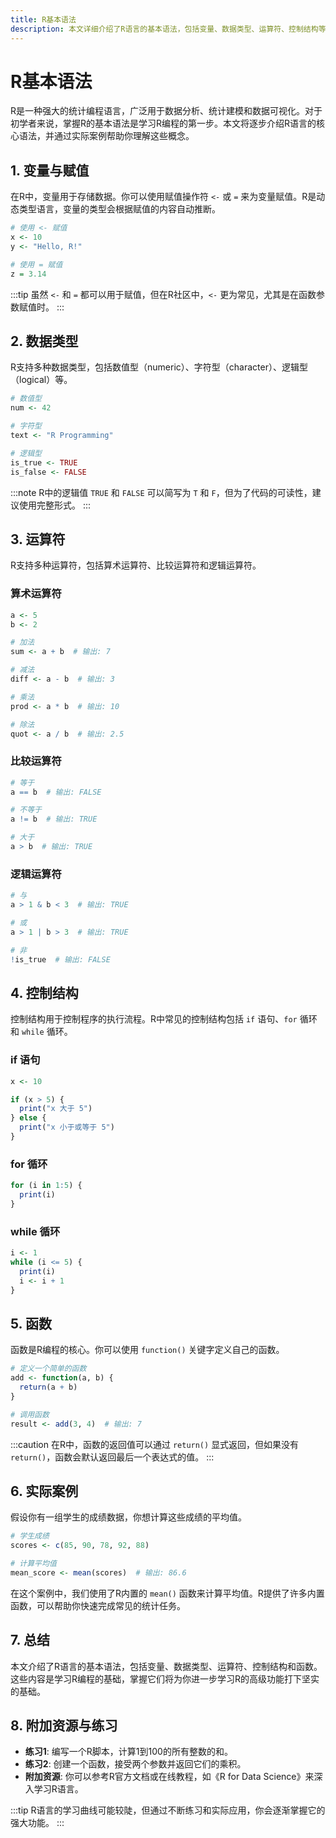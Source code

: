 ```yaml
---
title: R基本语法
description: 本文详细介绍了R语言的基本语法，包括变量、数据类型、运算符、控制结构等内容，适合初学者快速上手R编程。
---
```


# R基本语法

R是一种强大的统计编程语言，广泛用于数据分析、统计建模和数据可视化。对于初学者来说，掌握R的基本语法是学习R编程的第一步。本文将逐步介绍R语言的核心语法，并通过实际案例帮助你理解这些概念。

## 1. 变量与赋值

在R中，变量用于存储数据。你可以使用赋值操作符 `<-` 或 `=` 来为变量赋值。R是动态类型语言，变量的类型会根据赋值的内容自动推断。

```r
# 使用 <- 赋值
x <- 10
y <- "Hello, R!"

# 使用 = 赋值
z = 3.14
```

:::tip
虽然 `<-` 和 `=` 都可以用于赋值，但在R社区中，`<-` 更为常见，尤其是在函数参数赋值时。
:::

## 2. 数据类型

R支持多种数据类型，包括数值型（numeric）、字符型（character）、逻辑型（logical）等。

```r
# 数值型
num <- 42

# 字符型
text <- "R Programming"

# 逻辑型
is_true <- TRUE
is_false <- FALSE
```

:::note
R中的逻辑值 `TRUE` 和 `FALSE` 可以简写为 `T` 和 `F`，但为了代码的可读性，建议使用完整形式。
:::

## 3. 运算符

R支持多种运算符，包括算术运算符、比较运算符和逻辑运算符。

### 算术运算符

```r
a <- 5
b <- 2

# 加法
sum <- a + b  # 输出: 7

# 减法
diff <- a - b  # 输出: 3

# 乘法
prod <- a * b  # 输出: 10

# 除法
quot <- a / b  # 输出: 2.5
```

### 比较运算符

```r
# 等于
a == b  # 输出: FALSE

# 不等于
a != b  # 输出: TRUE

# 大于
a > b  # 输出: TRUE
```

### 逻辑运算符

```r
# 与
a > 1 & b < 3  # 输出: TRUE

# 或
a > 1 | b > 3  # 输出: TRUE

# 非
!is_true  # 输出: FALSE
```

## 4. 控制结构

控制结构用于控制程序的执行流程。R中常见的控制结构包括 `if` 语句、`for` 循环和 `while` 循环。

### if 语句

```r
x <- 10

if (x > 5) {
  print("x 大于 5")
} else {
  print("x 小于或等于 5")
}
```

### for 循环

```r
for (i in 1:5) {
  print(i)
}
```

### while 循环

```r
i <- 1
while (i <= 5) {
  print(i)
  i <- i + 1
}
```

## 5. 函数

函数是R编程的核心。你可以使用 `function()` 关键字定义自己的函数。

```r
# 定义一个简单的函数
add <- function(a, b) {
  return(a + b)
}

# 调用函数
result <- add(3, 4)  # 输出: 7
```

:::caution
在R中，函数的返回值可以通过 `return()` 显式返回，但如果没有 `return()`，函数会默认返回最后一个表达式的值。
:::

## 6. 实际案例

假设你有一组学生的成绩数据，你想计算这些成绩的平均值。

```r
# 学生成绩
scores <- c(85, 90, 78, 92, 88)

# 计算平均值
mean_score <- mean(scores)  # 输出: 86.6
```

在这个案例中，我们使用了R内置的 `mean()` 函数来计算平均值。R提供了许多内置函数，可以帮助你快速完成常见的统计任务。

## 7. 总结

本文介绍了R语言的基本语法，包括变量、数据类型、运算符、控制结构和函数。这些内容是学习R编程的基础，掌握它们将为你进一步学习R的高级功能打下坚实的基础。

## 8. 附加资源与练习

- **练习1**: 编写一个R脚本，计算1到100的所有整数的和。
- **练习2**: 创建一个函数，接受两个参数并返回它们的乘积。
- **附加资源**: 你可以参考R官方文档或在线教程，如《R for Data Science》来深入学习R语言。

:::tip
R语言的学习曲线可能较陡，但通过不断练习和实际应用，你会逐渐掌握它的强大功能。
:::